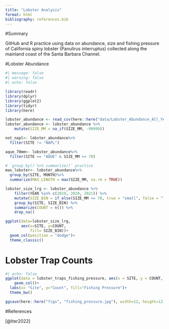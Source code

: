```yaml
---
title: "Lobster Analysis"
format: html
bibliography: references.bib
---
```


#Summary

GitHub and R practice using data on abundance, size and fishing pressure of California spiny lobster (Panulirus interruptus) collected along the mainland coast of the Santa Barbara Channel. 

#Lobster Abundance

```r
#| message: false
#| warning: false
#| echo: false

library(readr)
library(dplyr)
library(ggplot2)
library(tidyr)
library(here)

lobster_abundance <- read_csv(here::here("data/Lobster_Abundance_All_Years_20220829.csv"))
lobster_abundance <- lobster_abundance %>% 
    mutate(SIZE_MM = na_if(SIZE_MM, -99999))

not_napl<- lobster_abundance%>%
  filter(SITE != "NAPL")

aque_70mm<- lobster_abundance%>%
  filter(SITE == "AQUE" & SIZE_MM >= 70)

# `group_by() %>% summarize()` practice
max_lobster<- lobster_abundance%>%
  group_by(SITE, MONTH)%>%
  summarize(MAX_LENGTH = max(SIZE_MM, na.rm = TRUE))

lobster_size_lrg <- lobster_abundance %>%
    filter(YEAR %in% c(2019, 2020, 2021)) %>%
    mutate(SIZE_BIN = if_else(SIZE_MM <= 70, true = "small", false = "large")) %>%
    group_by(SITE, SIZE_BIN) %>%
    summarize(COUNT = n()) %>%
    drop_na()

ggplot(data=lobster_size_lrg,
       aes(x=SITE, y=COUNT,
           fill= SIZE_BIN))+
  geom_col(position = "dodge")+
  theme_classic()
```

# Lobster Trap Counts

```r
#| echo: false
ggplot(data = lobster_traps_fishing_pressure, aes(x = SITE, y = COUNT, fill = FISHING_PRESSURE)) +
    geom_col()+
  labs(x= "Site", y="Count", fill="Fishing Pressure")+
  theme_bw()

ggsave(here::here("figs", "fishing_pressure.jpg"), width=12, height=12)
```

#References

[@lter2022]
